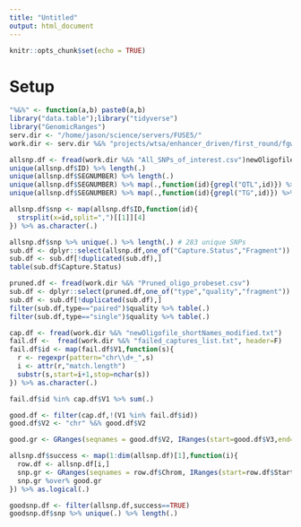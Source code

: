 ```yaml
---
title: "Untitled"
output: html_document
---
```


```r
knitr::opts_chunk$set(echo = TRUE)
```

# Setup 

```r
"%&%" <- function(a,b) paste0(a,b)
library("data.table");library("tidyverse")
library("GenomicRanges")
serv.dir <- "/home/jason/science/servers/FUSE5/"
work.dir <- serv.dir %&% "projects/wtsa/enhancer_driven/first_round/fgwas_probe_design/first_round/output_files/"

```


```r

allsnp.df <- fread(work.dir %&% "All_SNPs_of_interest.csv")newOligofile_shortNames_modified.txt
unique(allsnp.df$ID) %>% length(.)
unique(allsnp.df$SEGNUMBER) %>% length(.)
unique(allsnp.df$SEGNUMBER) %>% map(.,function(id){grepl("QTL",id)}) %>% as.logical(.) %>% sum(.)
unique(allsnp.df$SEGNUMBER) %>% map(.,function(id){grepl("TG",id)}) %>% as.logical(.) %>% sum(.)

allsnp.df$snp <- map(allsnp.df$ID,function(id){
  strsplit(x=id,split=",")[[1]][4]
}) %>% as.character(.)

allsnp.df$snp %>% unique(.) %>% length(.) # 283 unique SNPs 
sub.df <- dplyr::select(allsnp.df,one_of("Capture.Status","Fragment"))
sub.df <- sub.df[!duplicated(sub.df),]
table(sub.df$Capture.Status)


```


```r

pruned.df <- fread(work.dir %&% "Pruned_oligo_probeset.csv")
sub.df <- dplyr::select(pruned.df,one_of("type","quality","fragment"))
sub.df <- sub.df[!duplicated(sub.df),]
filter(sub.df,type=="paired")$quality %>% table(.)
filter(sub.df,type=="single")$quality %>% table(.)

```


```r

cap.df <- fread(work.dir %&% "newOligofile_shortNames_modified.txt")
fail.df <-  fread(work.dir %&% "failed_captures_list.txt", header=F)
fail.df$id <- map(fail.df$V1,function(s){
  r <- regexpr(pattern="chr\\d+_",s)
  i <- attr(r,"match.length")
  substr(s,start=i+1,stop=nchar(s))  
}) %>% as.character(.)

fail.df$id %in% cap.df$V1 %>% sum(.)

good.df <- filter(cap.df,!(V1 %in% fail.df$id))
good.df$V2 <- "chr" %&% good.df$V2

good.gr <- GRanges(seqnames = good.df$V2, IRanges(start=good.df$V3,end=good.df$V4))

allsnp.df$success <- map(1:dim(allsnp.df)[1],function(i){
  row.df <- allsnp.df[i,]
  snp.gr <- GRanges(seqnames = row.df$Chrom, IRanges(start=row.df$Start,end=row.df$End))
  snp.gr %over% good.gr
}) %>% as.logical(.)

goodsnp.df <- filter(allsnp.df,success==TRUE)
goodsnp.df$snp %>% unique(.) %>% length(.)

```


